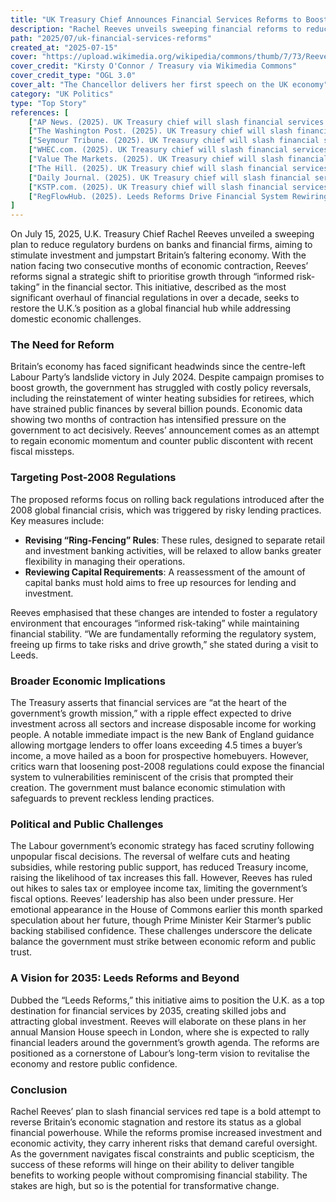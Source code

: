 ```yaml
---
title: "UK Treasury Chief Announces Financial Services Reforms to Boost Investment"
description: "Rachel Reeves unveils sweeping financial reforms to reduce regulatory burdens, aiming to stimulate investment and revive Britain’s economy."
path: "2025/07/uk-financial-services-reforms"
created_at: "2025-07-15"
cover: "https://upload.wikimedia.org/wikipedia/commons/thumb/7/73/Reeves_first_speech.jpg/1200px-Reeves_first_speech.jpg?20240708142709"
cover_credit: "Kirsty O'Connor / Treasury via Wikimedia Commons"
cover_credit_type: "OGL 3.0"
cover_alt: "The Chancellor delivers her first speech on the UK economy"
category: "UK Politics"
type: "Top Story"
references: [
    ["AP News. (2025). UK Treasury chief will slash financial services red tape to boost investment.", "https://www.apnews.com"],
    ["The Washington Post. (2025). UK Treasury chief will slash financial services red tape to boost investment.", "https://www.washingtonpost.com"],
    ["Seymour Tribune. (2025). UK Treasury chief will slash financial services red tape to boost investment.", "https://www.tribtown.com"],
    ["WHEC.com. (2025). UK Treasury chief will slash financial services red tape to boost investment.", "https://www.whec.com"],
    ["Value The Markets. (2025). UK Treasury chief will slash financial services red tape to boost investment.", "https://www.valuethemarkets.com"],
    ["The Hill. (2025). UK Treasury chief will slash financial services red tape to boost investment.", "https://www.thehill.com"],
    ["Daily Journal. (2025). UK Treasury chief will slash financial services red tape to boost investment.", "https://www.dailyjournal.net"],
    ["KSTP.com. (2025). UK Treasury chief will slash financial services red tape to boost investment.", "https://www.kstp.com"],
    ["RegFlowHub. (2025). Leeds Reforms Drive Financial System Rewiring for UK Economic Growth. X.", "https://t.co/BrQVhJyXA5"]
]
---
```



On July 15, 2025, U.K. Treasury Chief Rachel Reeves unveiled a sweeping plan to reduce regulatory burdens on banks and financial firms, aiming to stimulate investment and jumpstart Britain’s faltering economy.<Pointer number="1" /> With the nation facing two consecutive months of economic contraction, Reeves’ reforms signal a strategic shift to prioritise growth through “informed risk-taking” in the financial sector. This initiative, described as the most significant overhaul of financial regulations in over a decade, seeks to restore the U.K.’s position as a global financial hub while addressing domestic economic challenges.


### The Need for Reform


Britain’s economy has faced significant headwinds since the centre-left Labour Party’s landslide victory in July 2024. Despite campaign promises to boost growth, the government has struggled with costly policy reversals, including the reinstatement of winter heating subsidies for retirees, which have strained public finances by several billion pounds.<Pointer number="2" /> Economic data showing two months of contraction has intensified pressure on the government to act decisively. Reeves’ announcement comes as an attempt to regain economic momentum and counter public discontent with recent fiscal missteps.


### Targeting Post-2008 Regulations


The proposed reforms focus on rolling back regulations introduced after the 2008 global financial crisis, which was triggered by risky lending practices.<Pointer number="3" /> Key measures include:


- **Revising “Ring-Fencing” Rules**: These rules, designed to separate retail and investment banking activities, will be relaxed to allow banks greater flexibility in managing their operations.
- **Reviewing Capital Requirements**: A reassessment of the amount of capital banks must hold aims to free up resources for lending and investment.


Reeves emphasised that these changes are intended to foster a regulatory environment that encourages “informed risk-taking” while maintaining financial stability. “We are fundamentally reforming the regulatory system, freeing up firms to take risks and drive growth,” she stated during a visit to Leeds.<Pointer number="4" />


### Broader Economic Implications


The Treasury asserts that financial services are “at the heart of the government’s growth mission,” with a ripple effect expected to drive investment across all sectors and increase disposable income for working people.<Pointer number="5" /> A notable immediate impact is the new Bank of England guidance allowing mortgage lenders to offer loans exceeding 4.5 times a buyer’s income, a move hailed as a boon for prospective homebuyers.<Pointer number="6" /> However, critics warn that loosening post-2008 regulations could expose the financial system to vulnerabilities reminiscent of the crisis that prompted their creation. The government must balance economic stimulation with safeguards to prevent reckless lending practices.


### Political and Public Challenges


The Labour government’s economic strategy has faced scrutiny following unpopular fiscal decisions. The reversal of welfare cuts and heating subsidies, while restoring public support, has reduced Treasury income, raising the likelihood of tax increases this fall. However, Reeves has ruled out hikes to sales tax or employee income tax, limiting the government’s fiscal options.<Pointer number="7" /> Reeves’ leadership has also been under pressure. Her emotional appearance in the House of Commons earlier this month sparked speculation about her future, though Prime Minister Keir Starmer’s public backing stabilised confidence.<Pointer number="8" /> These challenges underscore the delicate balance the government must strike between economic reform and public trust.


### A Vision for 2035: Leeds Reforms and Beyond


Dubbed the “Leeds Reforms,” this initiative aims to position the U.K. as a top destination for financial services by 2035, creating skilled jobs and attracting global investment.<Pointer number="9" /> Reeves will elaborate on these plans in her annual Mansion House speech in London, where she is expected to rally financial leaders around the government’s growth agenda. The reforms are positioned as a cornerstone of Labour’s long-term vision to revitalise the economy and restore public confidence.


### Conclusion


Rachel Reeves’ plan to slash financial services red tape is a bold attempt to reverse Britain’s economic stagnation and restore its status as a global financial powerhouse. While the reforms promise increased investment and economic activity, they carry inherent risks that demand careful oversight. As the government navigates fiscal constraints and public scepticism, the success of these reforms will hinge on their ability to deliver tangible benefits to working people without compromising financial stability. The stakes are high, but so is the potential for transformative change.
